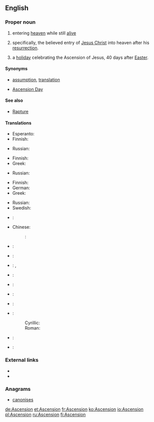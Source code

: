 {{also|ascension|ascensión|Ascensión}}
==English==

===Proper noun===
{{en-proper noun}}

# {{religion}} entering [[heaven]] while still [[alive]]
# {{Christianity}} specifically, the believed entry of [[Jesus Christ]] into heaven after his [[resurrection]].
# {{Christianity}} a [[holiday]] celebrating the Ascension of Jesus, 40 days after [[Easter]].

====Synonyms====
* {{sense|entering heaven}} [[assumption]], [[translation]]
* {{sense|holiday}} [[Ascension Day]]

====See also====
* [[Rapture]]

====Translations====
{{trans-top|entering heaven alive}}
* Esperanto: {{t|eo|ĉieliro}}
* Finnish: {{t|fi|taivaaseenastuminen}}
{{trans-mid}}
* Russian: {{t|ru|вознесение|n|sc=Cyrl|tr=voznesénije|alt=вознесе́ние}}
{{trans-bottom}}

{{trans-top|Jesus' rise to heaven}}
* Finnish: {{t|fi|taivaaseenastuminen}}
* Greek: {{t|el|Ανάληψη|f|tr=Análipsi}}
{{trans-mid}}
* Russian: {{t|ru|вознесение|n|sc=Cyrl|tr=voznesénije|alt=вознесе́ние}}
{{trans-bottom}}

{{trans-top|holiday celebrating Ascension of Jesus}}
* Finnish: {{t+|fi|helatorstai}}
* German: {{t+|de|Himmelfahrt|f}}
* Greek: {{t|el|Ανάληψη|f|tr=Análipsi}}
{{trans-mid}}
* Russian: {{t|ru|Вознесение|n|sc=Cyrl|tr=Voznesénije|alt=Вознесе́ние}}
* Swedish: {{t|sv|Kristi himmelsfärdsdag}}
{{trans-bottom}}

{{checktrans-top}}
* {{ttbc|bg}}: {{t|bg|Възнесение|sc=Cyrl}}
* Chinese:
*: {{ttbc|cmn}}: {{t|cmn|升天|tr=shēngtiān|sc=Hani}}
* {{ttbc|da}}: {{t|da|himmelfart|c}}
* {{ttbc|fr}}: {{t+|fr|Ascension|f}}
* {{ttbc|de}}: {{t+|de|Christi Himmelfahrt|f}}, {{t+|de|Himmelfahrt|f}}
* {{ttbc|hu}}: {{t|hu|mennybemenetel}}
* {{ttbc|it}}: {{t-|it|Ascensione|f}}
{{trans-mid}}
* {{ttbc|ja}}: {{t|ja|昇天|f|tr={{l|ja|しょうてん|sc=Jpan}}, [[shōten]]|sc=Jpan}}
* {{ttbc|mt}}: {{t-|mt|Lapsi|xs=Maltese}}
* {{ttbc|sh}}:
*: Cyrillic: {{t|sh|Вазнесењ|n|sc=Cyrl}}
*: Roman: {{t|sh|Vaznesenj|n}}
* {{ttbc|es}}: {{t-|es|Ascensión|f}}
* {{ttbc|vi}}: {{t|vi|Thăng thiên}}
{{checktrans-bottom}}

===External links===
* {{pedialite|Ascension of Jesus}}
* {{pedialite|Entering heaven alive}}

===Anagrams===
* [[canonises#English|canonises]]

[[de:Ascension]]
[[et:Ascension]]
[[fr:Ascension]]
[[ko:Ascension]]
[[io:Ascension]]
[[pl:Ascension]]
[[ru:Ascension]]
[[fi:Ascension]]